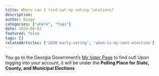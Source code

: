 ```yaml
---
title: Where can I find out my voting locations?
description:
author: Diego
categories: ["where", "faqs"]
date: 2020-08-02
featured: false
tags: []
relatedArticles: ['2020-early-voting', 'when-is-my-next-election']
---
```


You go to the Georgia Government’s [My Voter Page](https://www.mvp.sos.ga.gov/) to find out! Upon logging into your account, it will be under the **Polling Place for State, County, and Municipal Elections**

